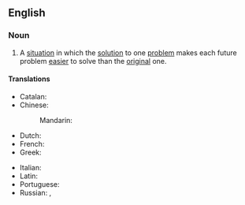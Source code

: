 ==English==

===Noun===
{{wikipedia}}
{{en-noun}}

# A [[situation]] in which the [[solution]] to one [[problem]] makes each future problem [[easier]] to solve than the [[original]] one.
#: {{ant|en|vicious circle}}

====Translations====
{{trans-top}}
* Catalan: {{t|ca|cercle virtuós|m}}
* Chinese:
*: Mandarin: {{t+|cmn|良性循環}}
* Dutch: {{t|nl|virtueuze cirkel|m}}
* French: {{t+|fr|cercle vertueux|m}}
* Greek: {{t|el|ενάρετος κύκλος|m}}
{{trans-mid}}
* Italian: {{t|it|circolo virtuoso|m}}
* Latin: {{t|la|circulus virtuōsus|m}}
* Portuguese: {{t|pt|círculo virtuoso|m}}
* Russian: {{t|ru|благотво́рный круг|m}}, {{t|ru|доброде́тельный круг|m}}
{{trans-bottom}}